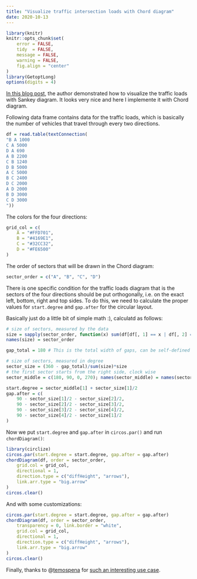 ```yaml
---
title: "Visualize traffic intersection loads with Chord diagram"
date: 2020-10-13
---
```


```r
library(knitr)
knitr::opts_chunk$set(
    error = FALSE,
    tidy  = FALSE,
    message = FALSE,
    warning = FALSE,
    fig.align = "center"
)
library(GetoptLong)
options(digits = 4)
```

[In this blog
post](http://www.sankey-diagrams.com/traffic-load-visualization-using-sankey/),
the author demonstrated how to visualize the traffic loads with Sankey
diagram. It looks very nice and here I implemente it with Chord diagram.

Following data frame contains data for the traffic loads, which is basically
the number of vehicles that travel through every two directions.

```r
df = read.table(textConnection(
"B A 1000
C A 5000
D A 690
A B 2200
C B 1240
D B 5000
A C 5000
B C 2400
D C 2000
A D 2000
B D 3000
C D 3000
"))
```

The colors for the four directions:

```r
grid_col = c(
	A = "#FFD701",
	B = "#4169E1",
	C = "#32CC32",
	D = "#FE6500"
)
```

The order of sectors that will be drawn in the Chord diagram:

```r
sector_order = c("A", "B", "C", "D")
```

There is one specific condition for the traffic loads diagram that is the sectors of
the four directions should be put orthogonally, i.e. on the exact left, bottom, right and top sides.
To do this, we need to calculate the proper values for `start.degree` and `gap.after` for the
circular layout.

Basically just do a little bit of simple math :), calculatd as follows:

```r
# size of sectors, measured by the data
size = sapply(sector_order, function(x) sum(df[df[, 1] == x | df[, 2] == x, 3]))
names(size) = sector_order

gap_total = 180 # This is the total width of gaps, can be self-defined

# size of sectors, measured in degree
sector_size = (360 - gap_total)/sum(size)*size
# the first sector starts from the right side, clock wise
sector_middle = c(180, 90, 0, 270); names(sector_middle) = names(sector_size)

start.degree = sector_middle[1] + sector_size[1]/2
gap.after = c(
	90 - sector_size[1]/2 - sector_size[2]/2,
	90 - sector_size[2]/2 - sector_size[3]/2,
	90 - sector_size[3]/2 - sector_size[4]/2,
	90 - sector_size[4]/2 - sector_size[1]/2
)
```

Now we put `start.degree` and `gap.after` in `circos.par()` and run `chordDiagram()`:

```r
library(circlize)
circos.par(start.degree = start.degree, gap.after = gap.after)
chordDiagram(df, order = sector_order,
	grid.col = grid_col,
	directional = 1,
	direction.type = c("diffHeight", "arrows"),
	link.arr.type = "big.arrow"
)
circos.clear()
```

And with some customizations:

```r
circos.par(start.degree = start.degree, gap.after = gap.after)
chordDiagram(df, order = sector_order,
	transparency = 0, link.border = "white",
	grid.col = grid_col,
	directional = 1,
	direction.type = c("diffHeight", "arrows"),
	link.arr.type = "big.arrow"
)
circos.clear()
```

Finally, thanks to @[temospena](https://github.com/temospena) for [such an interesting use case](https://github.com/jokergoo/circlize/issues/220).

